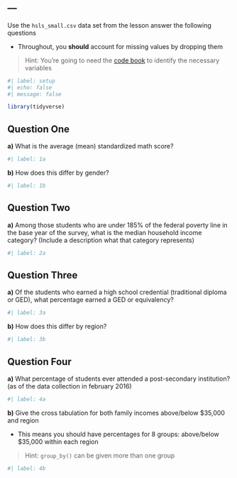 ---
---

Use the `hsls_small.csv` data set from the lesson answer the following questions

- Throughout, you **should** account for missing values by dropping them

> Hint: You're going to need the [code book](https://nces.ed.gov/datalab/onlinecodebook) to identify the necessary variables

```r
#| label: setup
#| echo: false
#| message: false

library(tidyverse)
```

## Question One

**a)** What is the average (mean) standardized math score?

```r
#| label: 1a


```

**b)** How does this differ by gender?

```r
#| label: 1b


```

## Question Two

**a)** Among those students who are under 185% of the federal poverty line in the base year of the survey, what is the median household income category? (Include a description what that category represents)

```r
#| label: 2a


```

## Question Three

**a)** Of the students who earned a high school credential (traditional diploma or GED), what percentage earned a GED or equivalency?

```r
#| label: 3a


```

**b)** How does this differ by region?

```r
#| label: 3b


```

## Question Four

**a)** What percentage of students ever attended a post-secondary institution? (as of the data collection in february 2016)

```r
#| label: 4a


```

**b)** Give the cross tabulation for both family incomes above/below \$35,000 and region\

- This means you should have percentages for 8 groups: above/below \$35,000 within each region 

> Hint: `group_by()` can be given more than one group

```r
#| label: 4b


```

```{=html}
<!--
Once complete, turn in the .qmd file (must render successfully) to Canvas by Tuesday 12:00pm following the lesson.
Assignments will be graded before next lesson on Wednesday in line with the grading policy outlined in the syllabus.
-->
```
